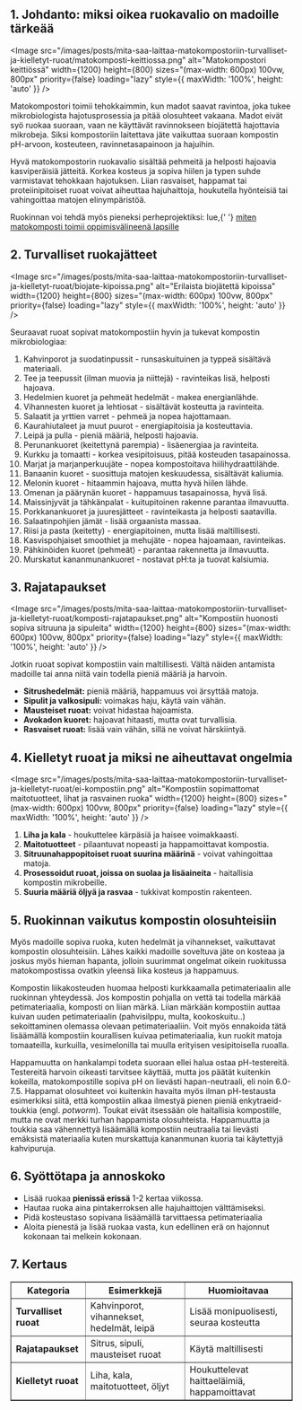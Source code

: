 ## 1. Johdanto: miksi oikea ruokavalio on madoille tärkeää

<Image
  src="/images/posts/mita-saa-laittaa-matokompostoriin-turvalliset-ja-kielletyt-ruoat/matokomposti-keittiossa.png"
  alt="Matokompostori keittiössä"
  width={1200}
  height={800}
  sizes="(max-width: 600px) 100vw, 800px"
  priority={false}
  loading="lazy"
  style={{ maxWidth: '100%', height: 'auto' }}
/>

Matokompostori toimii tehokkaimmin, kun madot saavat ravintoa, joka tukee mikrobiologista hajotusprosessia ja pitää
olosuhteet vakaana. Madot eivät syö ruokaa suoraan, vaan ne käyttävät ravinnokseen biojätettä hajottavia mikrobeja.
Siksi kompostoriin laitettava jäte vaikuttaa suoraan kompostin pH-arvoon, kosteuteen, ravinnetasapainoon ja hajuihin.

Hyvä matokompostorin ruokavalio sisältää pehmeitä ja helposti hajoavia kasviperäisiä jätteitä. Korkea kosteus ja sopiva
hiilen ja typen suhde varmistavat tehokkaan hajotuksen. Liian rasvaiset, happamat tai proteiinipitoiset ruoat voivat
aiheuttaa hajuhaittoja, houkutella hyönteisiä tai vahingoittaa matojen elinympäristöä.

<aside>
  Ruokinnan voi tehdä myös pieneksi perheprojektiksi: lue,{' '}
  <a href="https://www.luomuliero.fi/blogi/julkaisu/matokomposti-oppimisvalineena-luonnon-kiertokulun-opettaminen-lapsille">
    miten matokomposti toimii oppimisvälineenä lapsille
  </a>
</aside>

## 2. Turvalliset ruokajätteet

<Image
  src="/images/posts/mita-saa-laittaa-matokompostoriin-turvalliset-ja-kielletyt-ruoat/biojate-kipoissa.png"
  alt="Erilaista biojätettä kipoissa"
  width={1200}
  height={800}
  sizes="(max-width: 600px) 100vw, 800px"
  priority={false}
  loading="lazy"
  style={{ maxWidth: '100%', height: 'auto' }}
/>

Seuraavat ruoat sopivat matokompostiin hyvin ja tukevat kompostin mikrobiologiaa:

1. Kahvinporot ja suodatinpussit - runsaskuituinen ja typpeä sisältävä materiaali.
2. Tee ja teepussit (ilman muovia ja niittejä) - ravinteikas lisä, helposti hajoava.
3. Hedelmien kuoret ja pehmeät hedelmät - makea energianlähde.
4. Vihannesten kuoret ja lehtiosat - sisältävät kosteutta ja ravinteita.
5. Salaatit ja yrttien varret - pehmeä ja nopea hajottamaan.
6. Kaurahiutaleet ja muut puurot - energiapitoisia ja kosteuttavia.
7. Leipä ja pulla - pieniä määriä, helposti hajoavia.
8. Perunankuoret (keitettynä parempia) - lisäenergiaa ja ravinteita.
9. Kurkku ja tomaatti - korkea vesipitoisuus, pitää kosteuden tasapainossa.
10. Marjat ja marjanperkuujäte - nopea kompostoitava hiilihydraattilähde.
11. Banaanin kuoret - suosittuja matojen keskuudessa, sisältävät kaliumia.
12. Melonin kuoret - hitaammin hajoava, mutta hyvä hiilen lähde.
13. Omenan ja päärynän kuoret - happamuus tasapainossa, hyvä lisä.
14. Maissinjyvät ja tähkänpalat - kuitupitoinen rakenne parantaa ilmavuutta.
15. Porkkanankuoret ja juuresjätteet - ravinteikasta ja helposti saatavilla.
16. Salaatinpohjien jämät - lisää orgaanista massaa.
17. Riisi ja pasta (keitetty) - energiapitoinen, mutta lisää maltillisesti.
18. Kasvispohjaiset smoothiet ja mehujäte - nopea hajoamaan, ravinteikas.
19. Pähkinöiden kuoret (pehmeät) - parantaa rakennetta ja ilmavuutta.
20. Murskatut kananmunankuoret - nostavat pH:ta ja tuovat kalsiumia.

## 3. Rajatapaukset

<Image
  src="/images/posts/mita-saa-laittaa-matokompostoriin-turvalliset-ja-kielletyt-ruoat/komposti-rajatapaukset.png"
  alt="Kompostiin huonosti sopiva sitruuna ja sipuleita"
  width={1200}
  height={800}
  sizes="(max-width: 600px) 100vw, 800px"
  priority={false}
  loading="lazy"
  style={{ maxWidth: '100%', height: 'auto' }}
/>

Jotkin ruoat sopivat kompostiin vain maltillisesti. Vältä näiden antamista madoille tai anna niitä vain todella pieniä
määriä ja harvoin.

- **Sitrushedelmät:** pieniä määriä, happamuus voi ärsyttää matoja.
- **Sipulit ja valkosipuli:** voimakas haju, käytä vain vähän.
- **Mausteiset ruoat:** voivat hidastaa hajoamista.
- **Avokadon kuoret:** hajoavat hitaasti, mutta ovat turvallisia.
- **Rasvaiset ruoat:** lisää vain vähän, sillä ne voivat härskiintyä.

## 4. Kielletyt ruoat ja miksi ne aiheuttavat ongelmia

<Image
  src="/images/posts/mita-saa-laittaa-matokompostoriin-turvalliset-ja-kielletyt-ruoat/ei-kompostiin.png"
  alt="Kompostiin sopimattomat maitotuotteet, lihat ja rasvainen ruoka"
  width={1200}
  height={800}
  sizes="(max-width: 600px) 100vw, 800px"
  priority={false}
  loading="lazy"
  style={{ maxWidth: '100%', height: 'auto' }}
/>

1. **Liha ja kala** - houkuttelee kärpäsiä ja haisee voimakkaasti.
2. **Maitotuotteet** - pilaantuvat nopeasti ja happamoittavat kompostia.
3. **Sitruunahappopitoiset ruoat suurina määrinä** - voivat vahingoittaa matoja.
4. **Prosessoidut ruoat, joissa on suolaa ja lisäaineita** - haitallisia kompostin mikrobeille.
5. **Suuria määriä öljyä ja rasvaa** - tukkivat kompostin rakenteen.

## 5. Ruokinnan vaikutus kompostin olosuhteisiin

Myös madoille sopiva ruoka, kuten hedelmät ja vihannekset, vaikuttavat kompostin olosuhteisiin. Lähes kaikki madoille
soveltuva jäte on kosteaa ja joskus myös hieman hapanta, jolloin suurimmat ongelmat oikein ruokitussa matokompostissa
ovatkin yleensä liika kosteus ja happamuus.

Kompostin liikakosteuden huomaa helposti kurkkaamalla petimateriaalin alle ruokinnan yhteydessä. Jos kompostin pohjalla
on vettä tai todella märkää petimateriaalia, komposti on liian märkä. Liian märkään kompostiin auttaa kuivan uuden
petimateriaalin (pahvisilppu, multa, kookoskuitu..) sekoittaminen olemassa olevaan petimateriaaliin. Voit myös ennakoida
tätä lisäämällä kompostiin kourallisen kuivaa petimateriaalia, kun ruokit matoja tomaateilla, kurkuilla, vesimelonilla
tai muulla erityisen vesipitoisella ruoalla.

Happamuutta on hankalampi todeta suoraan ellei halua ostaa pH-testereitä. Testereitä harvoin oikeasti tarvitsee käyttää,
mutta jos päätät kuitenkin kokeilla, matokompostille sopiva pH on lievästi hapan-neutraali, eli noin 6.0-7.5. Happamat
olosuhteet voi kuitenkin havaita myös ilman pH-testausta esimerkiksi siitä, että kompostiin alkaa ilmestyä pienen pieniä
enkytraeid-toukkia (engl. _potworm_). Toukat eivät itsessään ole haitallisia kompostille, mutta ne ovat merkki turhan
happamista olosuhteista. Happamuutta ja toukkia saa vähennettyä lisäämällä kompostiin neutraalia tai lievästi emäksistä
materiaalia kuten murskattuja kananmunan kuoria tai käytettyjä kahvipuruja.

## 6. Syöttötapa ja annoskoko

- Lisää ruokaa **pienissä erissä** 1-2 kertaa viikossa.
- Hautaa ruoka aina pintakerroksen alle hajuhaittojen välttämiseksi.
- Pidä kosteustaso sopivana lisäämällä tarvittaessa petimateriaalia
- Aloita pienestä ja lisää ruokaa vasta, kun edellinen erä on hajonnut kokonaan tai melkein kokonaan.

## 7. Kertaus

<table border="1">
  <thead>
    <tr>
      <th>Kategoria</th>
      <th>Esimerkkejä</th>
      <th>Huomioitavaa</th>
    </tr>
  </thead>
  <tbody>
    <tr>
      <td>
        <strong>Turvalliset ruoat</strong>
      </td>
      <td>Kahvinporot, vihannekset, hedelmät, leipä</td>
      <td>Lisää monipuolisesti, seuraa kosteutta</td>
    </tr>
    <tr>
      <td>
        <strong>Rajatapaukset</strong>
      </td>
      <td>Sitrus, sipuli, mausteiset ruoat</td>
      <td>Käytä maltillisesti</td>
    </tr>
    <tr>
      <td>
        <strong>Kielletyt ruoat</strong>
      </td>
      <td>Liha, kala, maitotuotteet, öljyt</td>
      <td>Houkuttelevat haittaeläimiä, happamoittavat</td>
    </tr>
  </tbody>
</table>

